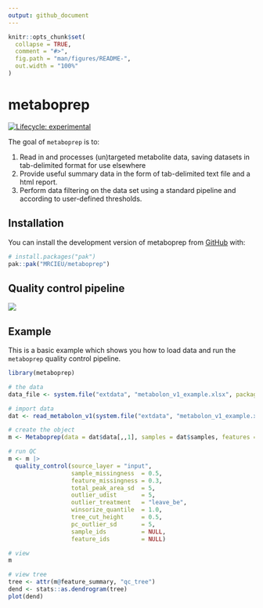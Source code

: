 ```yaml
---
output: github_document
---
```


<!-- README.md is generated from README.Rmd. Please edit that file -->

```r
knitr::opts_chunk$set(
  collapse = TRUE,
  comment = "#>",
  fig.path = "man/figures/README-",
  out.width = "100%"
)
```

# metaboprep
<!-- badges: start -->
[![Lifecycle: experimental](https://img.shields.io/badge/lifecycle-experimental-orange.svg)](https://lifecycle.r-lib.org/articles/stages.html#experimental)
<!-- badges: end -->

<!-- <div style="text-align: center"> -->
<!--   <img src="man/figures/logo.png" alt="metaboprep logo" width="150"/>  -->
<!-- </div> -->


The goal of `metaboprep` is to:  

1. Read in and processes (un)targeted metabolite data, saving datasets in tab-delimited format for use elsewhere
2. Provide useful summary data in the form of tab-delimited text file and a html report.  
3. Perform data filtering on the data set using a standard pipeline and according to user-defined thresholds.  


## Installation

You can install the development version of metaboprep from [GitHub](https://github.com/MRCIEU/metaboprep/tree/v2_development) with:

``` r
# install.packages("pak")
pak::pak("MRCIEU/metaboprep")
```

## Quality control pipeline
![](inst/rmarkdown/templates/qc_report/skeleton/metaboprep_workflow.png)


## Example

This is a basic example which shows you how to load data and run the `metaboprep` quality control pipeline.

```r
library(metaboprep)

# the data
data_file <- system.file("extdata", "metabolon_v1_example.xlsx", package = "metaboprep2")

# import data 
dat <- read_metabolon_v1(system.file("extdata", "metabolon_v1_example.xlsx", package = "metaboprep"))

# create the object
m <- Metaboprep(data = dat$data[,,1], samples = dat$samples, features = dat$features)

# run QC
m <- m |>
  quality_control(source_layer = "input", 
                  sample_missingness  = 0.5, 
                  feature_missingness = 0.3, 
                  total_peak_area_sd  = 5, 
                  outlier_udist       = 5, 
                  outlier_treatment   = "leave_be", 
                  winsorize_quantile  = 1.0, 
                  tree_cut_height     = 0.5, 
                  pc_outlier_sd       = 5, 
                  sample_ids          = NULL, 
                  feature_ids         = NULL)

# view 
m

# view tree
tree <- attr(m@feature_summary, "qc_tree")
dend <- stats::as.dendrogram(tree)
plot(dend)
```


